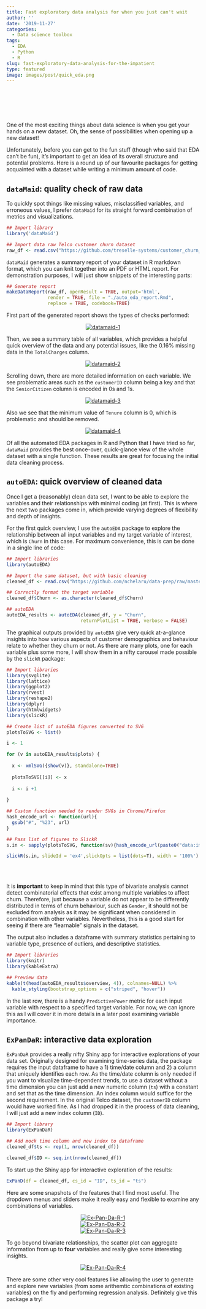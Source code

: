 ```yaml
---
title: Fast exploratory data analysis for when you just can't wait
author: ''
date: '2019-11-27'
categories:
  - Data science toolbox
tags:
  - EDA
  - Python
  - R
slug: fast-exploratory-data-analysis-for-the-impatient
type: featured
image: images/post/quick_eda.png
---
```


<br>

<head>
<meta charset="utf-8">
<meta name="viewport" content="width=device-width, initial-scale=1">
<!--
<link rel="stylesheet" href="https://maxcdn.bootstrapcdn.com/bootstrap/4.3.1/css/bootstrap.min.css">
-->

<link
  rel="stylesheet"
  href="https://cdn.rawgit.com/afeld/bootstrap-toc/v1.0.1/dist/bootstrap-toc.min.css"
/>
<script src="https://ajax.googleapis.com/ajax/libs/jquery/3.4.1/jquery.min.js"></script>
<script src="https://cdnjs.cloudflare.com/ajax/libs/popper.js/1.14.7/umd/popper.min.js"></script>
<script src="https://maxcdn.bootstrapcdn.com/bootstrap/4.3.1/js/bootstrap.min.js"></script>
<script src="https://cdn.rawgit.com/afeld/bootstrap-toc/v1.0.1/dist/bootstrap-toc.min.js"></script>
</head>
<body>

<body data-spy="scroll" data-target="#toc"> 
<div class="container">
<div class="row">
<!-- sidebar, which will move to the top on a small screen -->
<div class="col-sm-2">
<nav id="toc" data-toggle="toc" class="sticky-top" style='padding-top:40px'></nav>
</div>
<!-- main content area -->
<div class="col-sm-10">



One of the most exciting things about data science is when you get your hands on a new dataset. Oh, the sense of possibilities when opening up a new dataset! 

Unfortunately, before you can get to the fun stuff (though who said that EDA can't be fun), it's important to get an idea of its overall structure and potential problems. Here is a round up of our favourite packages for getting acquainted with a dataset while writing a minimum amount of code.

## `dataMaid`: quality check of raw data

To quickly spot things like missing values, misclassified variables, and erroneous values, I prefer `dataMaid` for its straight forward combination of metrics and visualizations.

```r
## Import library
library('dataMaid')

## Import data raw Telco customer churn dataset
raw_df <- read.csv("https://github.com/treselle-systems/customer_churn_analysis/raw/master/WA_Fn-UseC_-Telco-Customer-Churn.csv")
```

`dataMaid` generates a summary report of your dataset in R markdown format, which you can knit together into an PDF or HTML report. For demonstration purposes, I will just show snippets of the interesting parts:

```r
## Generate report
makeDataReport(raw_df, openResult = TRUE, output='html',
               render = TRUE, file = "./auto_eda_report.Rmd", 
               replace = TRUE, codebook=TRUE)
```

First part of the generated report shows the types of checks performed:
 
<center><a href="https://ibb.co/kyRqDC7"><img src="https://i.ibb.co/YWzfdsC/datamaid-1.png" alt="datamaid-1" border="0"></a></center>

Then, we see a summary table of all variables, which provides a helpful quick overview of the data and any potential issues, like the 0.16% missing data in the `TotalCharges` column.

<center><a href="https://ibb.co/sb4W0FW"><img src="https://i.ibb.co/ZGr2nh2/datamaid-2.png" alt="datamaid-2" border="0"></a></center>

Scrolling down, there are more detailed information on each variable. We see problematic areas such as the `customerID` column being a key and that the `SeniorCitizen` column is encoded in 0s and 1s.

<center><a href="https://ibb.co/SVVMDs0"><img src="https://i.ibb.co/CVVYp1v/datamaid-3.png" alt="datamaid-3" border="0"></a></center>

Also we see that the minimum value of `Tenure` column is 0, which is problematic and should be removed.

<center><a href="https://ibb.co/tQTt3Lz"><img src="https://i.ibb.co/17t5bzM/datamaid-4.png" alt="datamaid-4" border="0"></a></center>

Of all the automated EDA packages in R and Python that I have tried so far, `dataMaid` provides the best once-over, quick-glance view of the whole dataset with a single function. These results are great for focusing the initial data cleaning process.


## `autoEDA`: quick overview of cleaned data

Once I get a (reasonably) clean data set, I want to be able to explore the variables and their relationships with minimal coding (at first). This is where the next two packages come in, which provide varying degrees of flexibility and depth of insights.

For the first quick overview, I use the `autoEDA` package to explore the relationship between all input variables and my target variable of interest, which is `Churn` in this case. For maximum convenience, this is can be done in a single line of code:

```r
## Import libraries
library(autoEDA)

## Import the same dataset, but with basic cleaning
cleaned_df <- read.csv("https://github.com/nchelaru/data-prep/raw/master/telco_cleaned_yes_no.csv")

## Correctly format the target variable
cleaned_df$Churn <- as.character(cleaned_df$Churn)

## autoEDA 
autoEDA_results <- autoEDA(cleaned_df, y = "Churn",
                           returnPlotList = TRUE, verbose = FALSE) 
```


The graphical outputs provided by `autoEDA` give very quick at-a-glance insights into how various aspects of customer demographics and behaviour relate to whether they churn or not. As there are many plots, one for each variable plus some more, I will show them in a nifty carousel made possible by the `slickR` package:


```r
## Import libraries
library(svglite)
library(lattice)
library(ggplot2)
library(rvest) 
library(reshape2)
library(dplyr)
library(htmlwidgets)
library(slickR)

## Create list of autoEDA figures converted to SVG
plotsToSVG <- list()

i <- 1

for (v in autoEDA_results$plots) {
  
  x <- xmlSVG({show(v)}, standalone=TRUE) 
  
  plotsToSVG[[i]] <- x
  
  i <- i +1
  
}

## Custom function needed to render SVGs in Chrome/Firefox
hash_encode_url <- function(url){
  gsub("#", "%23", url)
}

## Pass list of figures to SlickR
s.in <- sapply(plotsToSVG, function(sv){hash_encode_url(paste0("data:image/svg+xml;utf8,",as.character(sv)))})

slickR(s.in, slideId = 'ex4',slickOpts = list(dots=T), width = '100%')
```

<br>
<br>

It is <b>important</b> to keep in mind that this type of bivariate analysis cannot detect combinatorial effects that exist among multiple variables to affect churn. Therefore, just because a variable do not appear to be differently distributed in terms of churn behaviour, such as `Gender`, it should not be excluded from analysis as it may be significant when considered in combination with other variables. Nevertheless, this is a good start for seeing if there are "learnable" signals in the dataset.

The output also includes a dataframe with summary statistics pertaining to variable type, presence of outliers, and descriptive statistics. 

```r
## Import libraries
library(knitr)
library(kableExtra)

## Preview data
kable(t(head(autoEDA_results$overview, 4)), colnames=NULL) %>%
  kable_styling(bootstrap_options = c("striped", "hover"))
```

In the last row, there is a handy `PredictivePower` metric for each input variable with respect to a specified target variable. For now, we can ignore this as I will cover it in more details in a later post examining variable importance.

## `ExPanDaR`: interactive data exploration

`ExPanDaR` provides a really nifty Shiny app for interactive explorations of your data set. Originally designed for examining time-series data, the package requires the input dataframe to have a 1) time/date column and 2) a column that uniquely identifies each row. As the time/date column is only needed if you want to visualize time-dependent trends, to use a dataset without a time dimension you can just add a new numeric column (`ts`) with a constant and set that as the time dimension. An index column would suffice for the second requirement. In the original Telco dataset, the `customerID` column would have worked fine. As I had dropped it in the process of data cleaning, I will just add a new index column (`ID`).

```r
## Import library
library(ExPanDaR)

## Add mock time column and new index to dataframe
cleaned_df$ts <- rep(1, nrow(cleaned_df))

cleaned_df$ID <- seq.int(nrow(cleaned_df))
```

To start up the Shiny app for interactive exploration of the results:

```r
ExPanD(df = cleaned_df, cs_id = "ID", ts_id = "ts")
```

Here are some snapshots of the features that I find most useful. The dropdown menus and sliders make it really easy and flexible to examine any combinations of variables.

<center><a href="https://ibb.co/brM5nNh"><img src="https://i.ibb.co/qR3YwmG/Ex-Pan-Da-R-1.png" alt="Ex-Pan-Da-R-1" border="0"></a></center>

<center><a href="https://ibb.co/N15kfHh"><img src="https://i.ibb.co/gvNXQB1/Ex-Pan-Da-R-2.png" alt="Ex-Pan-Da-R-2" border="0" ></a></center>

<center><a href="https://ibb.co/ZfZp4J7"><img src="https://i.ibb.co/QJ53Sct/Ex-Pan-Da-R-3.png" alt="Ex-Pan-Da-R-3" border="0"></a></center>


To go beyond bivariate relationships, the scatter plot can aggregate information from up to <b>four</b> variables and really give some interesting insights.

<center><a href="https://ibb.co/R6nJ2Zk"><img src="https://i.ibb.co/09Nzq8R/Ex-Pan-Da-R-4.png" alt="Ex-Pan-Da-R-4" border="0"></a></center>

There are some other very cool features like allowing the user to generate and explore new variables (from some arithemtic combinations of existing variables) on the fly and performing regression analysis. Definitely give this package a try!


</div>
</div>
</div>
</body>
